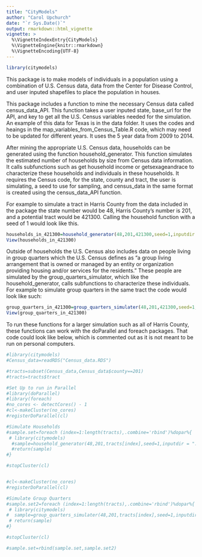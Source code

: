 ---
title: "CityModels"
author: "Carol Upchurch"
date: "`r Sys.Date()`"
output: rmarkdown::html_vignette
vignette: >
  %\VignetteIndexEntry{CityModels}
  %\VignetteEngine{knitr::rmarkdown}
  %\VignetteEncoding{UTF-8}
---

```{r echo=FALSE, message=FALSE}
library(citymodels)
```

This package is to make models of individuals in a population using a combination of U.S. Census data, data from the Center for Disease Control, and user inputed shapefiles to place the population in houses.

This package includes a function to mine the necessary Census data called census_data_API. This function takes a user inputed state, base_url for the API, and key to get all the U.S. Census variables needed for the simulation. An example of this data for Texas is in the data folder. It uses the codes and heaings in the map_variables_from_Census_Table.R code, which may need to be updated for different years. It uses the 5 year data from 2009 to 2014.

After mining the appropriate U.S. Census data, households can be generated using the function household_generator. This function simulates the estimated number of households by size from Census data information. It calls subfunctions such as get household income or getsexageandrace to characterize these households and individuals in these households. It requires the Census code, for the state, county and tract, the user is simulating, a seed to use for sampling, and census_data in the same format is created using the census_data_API function.

For example to simulate a tract in Harris County from the data included in the package the state number would be 48, Harris County's number is 201, and a potential tract would be 421300. Calling the household function with a seed of 1 would look like this.

```{r}
households_in_421300=household_generator(48,201,421300,seed=1,inputdir = "../Inputs/",census_data)
View(households_in_421300)
```

Outside of households the U.S. Census also includes data on people living in group quarters which the U.S. Census defines as "a group living arrangement that is owned or managed by an entity or organization providing housing and/or services for the residents." These people are simulated by the group_quarters_simulator, which like the household_generator, calls subfunctions to characterize these individuals. For example to simulate group quarters in the same tract the code would look like such:

```{r}
group_quarters_in_421300=group_quarters_simulater(48,201,421300,seed=1,inputdir = "../Inputs/",census_data)
View(group_quarters_in_421300)
```

To run these functions for a larger simulation such as all of Harris County, these functions can work with the doParallel and foreach packages. That code could look like below, which is commented out as it is not meant to be run on personal computers.

```{r}
#library(citymodels)
#Census_data=readRDS("Census_data.RDS")

#tracts=subset(Census_data,Census_data$county==201)
#tracts=tracts$tract

#Set Up to run in Parallel
#library(doParallel)
#library(foreach)
#no_cores <- detectCores() - 1
#cl<-makeCluster(no_cores)
#registerDoParallel(cl)

#Simulate Households
#sample.set=foreach (index=1:length(tracts),.combine='rbind')%dopar%{
 # library(citymodels)
  #sample=household_generator(48,201,tracts[index],seed=1,inputdir = "../Inputs/",Census_data)
  #return(sample)
#}

#stopCluster(cl)


#cl<-makeCluster(no_cores)
#registerDoParallel(cl)

#Simulate Group Quarters
#sample.set2=foreach (index=1:length(tracts),.combine='rbind')%dopar%{
 # library(citymodels)
#  sample=group_quarters_simulater(48,201,tracts[index],seed=1,inputdir = "../Inputs/",Census_data)
 # return(sample)
#}

#stopCluster(cl)

#sample.set=rbind(sample.set,sample.set2)


```

